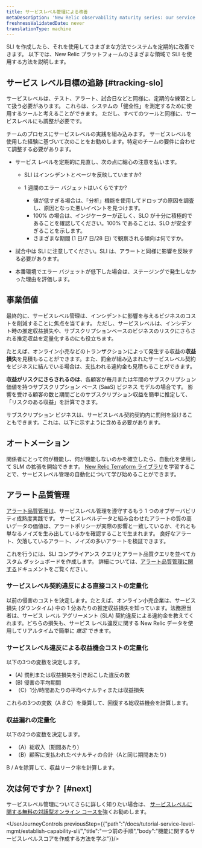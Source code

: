 ```yaml
---
title: サービスレベル管理による改善
metaDescription: 'New Relic observability maturity series: our service level management guide shows you how to easily measure and communicate the overall health, performance, and quality of your digital products and services to all stakeholders.'
freshnessValidatedDate: never
translationType: machine
---
```


SLI を作成したら、それを使用してさまざまな方法でシステムを定期的に改善できます。 以下では、New Relic プラットフォームのさまざまな領域で SLI を使用する方法を説明します。

## サービス レベル目標の追跡 [#tracking-slo]

サービスレベルは、テスト、アラート、試合日などと同様に、定期的な練習として扱う必要があります。 これらは、システムの「健全性」を測定するために使用するツールと考えることができます。 ただし、すべてのツールと同様に、サービスレベルにも調整が必要です。

チームのプロセスにサービスレベルの実践を組み込みます。 サービスレベルを使用した経験に基づいて次のことをお勧めします。特定のチームの要件に合わせて調整する必要があります。

* サービス レベルを定期的に見直し、次の点に細心の注意を払います。

  * SLI はインシデントとページを反映していますか?

  * 1 週間のエラー バジェットはいくらですか?

    * 値が低すぎる場合は、「分析」機能を使用してドロップの原因を調査し、原因となった悪いイベントを見つけます。
    * 100% の場合は、インジケーターが正しく、SLO が十分に積極的であることを確認してください。100% であることは、SLO が安全すぎることを示します。
    * さまざまな期間 (1 日/7 日/28 日) で観察される傾向は何ですか。

* 試合中は SLI に注意してください。SLI は、アラートと同様に影響を反映する必要があります。

* 本番環境でエラー バジェットが低下した場合は、ステージングで発生しなかった理由を評価します。

## 事業価値

最終的に、サービスレベル管理は、インシデントに影響を与えるビジネスのコストを削減することに焦点を当てます。 ただし、サービスレベルは、インシデント時の推定収益損失や、サブスクリプションベースのビジネスのリスクにさらされる推定収益を定量化するのにも役立ちます。

たとえば、オンライン小売などのトランザクションによって発生する収益の**収益損失**を見積もることができます。また、罰金が組み込まれたサービスレベル契約をビジネスに結んでいる場合は、支払われる違約金も見積もることができます。

**収益がリスクにさらされるのは**、各顧客が毎月または年間のサブスクリプション価値を持つサブスクリプション ベース (SaaS) ビジネス モデルの場合です。 影響を受ける顧客の数と期間ごとのサブスクリプション収益を簡単に推定して、「リスクのある収益」を計算できます。

<Callout variant="tip">
  サブスクリプション ビジネスは、サービスレベル契約契約内に罰則を設けることもできます。これは、以下に示すように含める必要があります。
</Callout>

## オートメーション

関係者にとって何が機能し、何が機能しないのかを確立したら、自動化を使用して SLM の拡張を開始できます。 [New Relic Terraform ライブラリ](https://registry.terraform.io/providers/newrelic/newrelic/latest/docs/resources/service_level)を学習することで、サービスレベル管理の自動化について学び始めることができます。

## アラート品質管理

[アラート品質管理は](/docs/tutorial-create-alerts/manage-alert-quality/)、サービスレベル管理を遵守するもう 1 つのオブザーバビリティ成熟度実践です。 サービスレベルデータと組み合わせたアラートの質の高いデータの価値は、アラートポリシーが実際の影響と一致しているか、それとも単なるノイズを生み出しているかを確認することで生まれます。 良好なアラート、欠落しているアラート、ノイズの多いアラートを検証できます。

これを行うには、SLI コンプライアンス クエリとアラート品質クエリを並べてカスタム ダッシュボードを作成します。 詳細については、[アラート品質管理に関する](/docs/tutorial-create-alerts/manage-alert-quality/)ドキュメントをご覧ください。

### サービスレベル契約違反による直接コストの定量化

以前の侵害のコストを決定します。たとえば、オンライン小売企業は、サービス損失 (ダウンタイム) 中の 1 分あたりの推定収益損失を知っています。法務担当者は、サービス レベル アグリーメント (SLA) 契約違反による違約金を教えてくれます。どちらの損失も、サービス レベル違反に関する New Relic データを使用してリアルタイムで簡単に _推定_ できます。

### サービスレベル違反による収益機会コストの定量化

以下の3つの変数を決定します。

* (A) 罰則または収益損失を引き起こした違反の数
* (B) 侵害の平均期間
* （C）1分/時間あたりの平均ペナルティまたは収益損失

これらの3つの変数（A _B_ C）を乗算して、回復する総収益機会を計算します。

### 収益漏れの定量化

以下の2つの変数を決定します。

* （A）総収入（期間あたり）
* （B）顧客に支払われたペナルティの合計（Aと同じ期間あたり）

B / Aを除算して、収益リーク率を計算します。

## 次は何ですか？ [#next]

サービスレベル管理についてさらに詳しく知りたい場合は、 [サービスレベルに関する無料の対話型オンライン コースを](https://learn.newrelic.com/self-paced-service-level-management-in-new-relic/1233749/scorm/3p40vqhz6d4f8)強くお勧めします。

<UserJourneyControls previousStep={{"path":"/docs/tutorial-service-level-mgmt/establish-capability-sli/","title":"一つ前の手順","body":"機能に関するサービスレベルスコアを作成する方法を学ぶ"}}/>